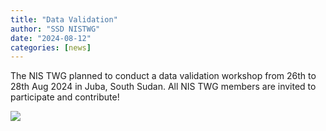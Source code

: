 ```yaml
---
title: "Data Validation"
author: "SSD NISTWG"
date: "2024-08-12"
categories: [news]
---
```


The NIS TWG planned to conduct a data validation workshop from 26th to 28th Aug 2024 in Juba, South Sudan. All NIS TWG members are invited to participate and contribute!

![](thumbnail.jpg)
